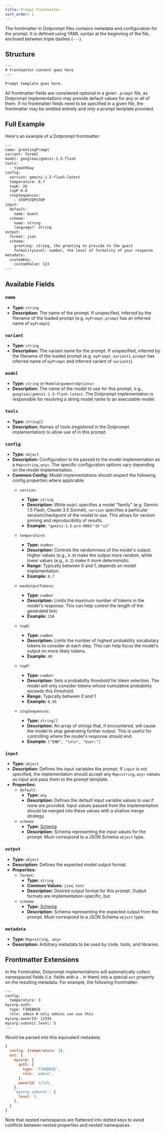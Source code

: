 ```yaml
---
title: Prompt Frontmatter
sort_order: 1
---
```


The frontmatter in Dotprompt files contains metadata and configuration for the prompt. It is defined using YAML syntax at the beginning of the file, enclosed between triple dashes (`---`).

## Structure

```handlebars
---
# Frontmatter content goes here
---

Prompt template goes here.
```

All frontmatter fields are considered optional in a given `.prompt` file, as Dotprompt implementations may provide default values for any or all of them. If no frontmatter fields need to be specified in a given file, the frontmatter may be omitted entirely and only a prompt template provided.

## Full Example

Here's an example of a Dotprompt frontmatter:

```handlebars
---
name: greetingPrompt
variant: formal
model: googleai/gemini-1.5-flash
tools: 
  - timeOfDay
config:
  version: gemini-1.5-flash-latest
  temperature: 0.7
  topK: 20
  topP 0.8
  stopSequences:
    - STOPSTOPSTOP
input:
  default:
    name: Guest
  schema:
    name: string
    language?: string
output:
  format: json
  schema:
    greeting: string, the greeting to provide to the guest
    formalityLevel: number, the level of formality of your response
metadata:
  customKey:
    customValue: 123
---
```

## Available Fields

### `name`
- **Type:** `string`
- **Description:** The name of the prompt. If unspecified, inferred by the filename of the loaded prompt (e.g. `myPrompt.prompt` has an inferred name of `myPrompt`).

### `variant`
- **Type:** `string`
- **Description:** The variant name for the prompt. If unspecified, inferred by the filename of the loaded prompt (e.g. `myPrompt.variant1.prompt` has inferred name of `myPrompt` and inferred variant of `variant1`).

### `model`
- **Type:** `string` or `ModelArgument<Options>`
- **Description:** The name of the model to use for this prompt, e.g., `googleai/gemini-1.5-flash-latest`. The Dotprompt implementation is responsible for resolving a string model name to an executable model.

### `tools`
- **Type:** `string[]`
- **Description:** Names of tools (registered in the Dotprompt implementation) to allow use of in this prompt.

### `config`
- **Type:** `object`
- **Description:** Configuration to be passed to the model implementation as a `Map<string,any>`. The specific configuration options vary depending on the model implementation.
- **Common Config:** Model implementations should respect the following config properties where applicable:
  - `version`:
    - **Type:** `string`
    - **Description:** While `model` specifies a model "family" (e.g. Gemini 1.5 Flash, Claude 3.5 Sonnet), `version` specifies a particular version/checkpoint of the model to use. This allows for version pinning and reproducibility of results.
    - **Example:**  `"gemini-1.5-pro-0801"` or `"v2"`

  - `temperature`:
    - **Type:** `number`
    - **Description:** Controls the randomness of the model's output. Higher values (e.g., `0.8`) make the output more random, while lower values (e.g., `0.2`) make it more deterministic.
    - **Range:** Typically between 0 and 1, depends on model implementation.
    - **Example:**  `0.7`

  - `maxOutputTokens`:
    - **Type:** `number`
    - **Description:** Limits the maximum number of tokens in the model's response. This can help control the length of the generated text.
    - **Example:**  `150`

  - `topK`:
    - **Type:** `number`
    - **Description:** Limits the number of highest probability vocabulary tokens to consider at each step. This can help focus the model's output on more likely tokens.
    - **Example:**  `40`

  - `topP`:
    - **Type:** `number`
    - **Description:** Sets a probability threshold for token selection. The model will only consider tokens whose cumulative probability exceeds this threshold.
    - **Range:** Typically between 0 and 1
    - **Example:**  `0.95`

  - `stopSequences`:
    - **Type:** `string[]`
    - **Description:** An array of strings that, if encountered, will cause the model to stop generating further output. This is useful for controlling where the model's response should end.
    - **Example:**  `["END", "\n\n", "User:"]`

### `input`
- **Type:** `object`
- **Description:** Defines the input variables the prompt. If `input` is not specified, the implementation should accept any `Map<string,any>` values as input and pass them to the prompt template.
- **Properties:**
  - `default`:
    - **Type:** `any`
    - **Description:** Defines the default input variable values to use if none are provided. Input values passed from the implementation should be merged into these values with a shallow merge strategy.
  - `schema`:
    - **Type:** [Schema](schema)
    - **Description:** Schema representing the input values for the prompt. Must correspond to a JSON Schema `object` type.

### `output`
- **Type:** `object`
- **Description:** Defines the expected model output format.
- **Properties:**
  - `format`:
    - **Type:** `string`
    - **Common Values:** `json`, `text`
    - **Description:** Desired output format for this prompt. Output formats are implementation-specific, but 
  - `schema`:
    - **Type:** [Schema](schema)
    - **Description:** Schema representing the expected output from the prompt. Must correspond to a JSON Schema `object` type.

### `metadata`
- **Type:** `Map<string, any>`
- **Description:** Arbitrary metadata to be used by code, tools, and libraries.

## Frontmatter Extensions

In the frontmatter, Dotprompt implementations will automatically collect namespaced fields (i.e. fields with a `.` in them) into a special `ext` property on the resulting metadata. For example, the following frontmatter:

```handlebars
---
config:
  temperature: 3
mycorp.auth:
  type: FIREBASE
  role: admin # only admins can use this
mycorp.ownerId: 12345
mycorp.subunit.level: 5
---
```

Would be parsed into this equivalent metadata:

```js
{
  config: {temperature: 3},
  ext: {
    mycorp: {
      auth: {
        type: 'FIREBASE',
        role: 'admin',
      },
      ownerId: 12345,
    },
    'mycorp.subunit': {
      level: 5,
    },
  }
}
```

Note that nested namespaces are flattened into dotted keys to avoid conflicts between nested properties and nested namespaces.